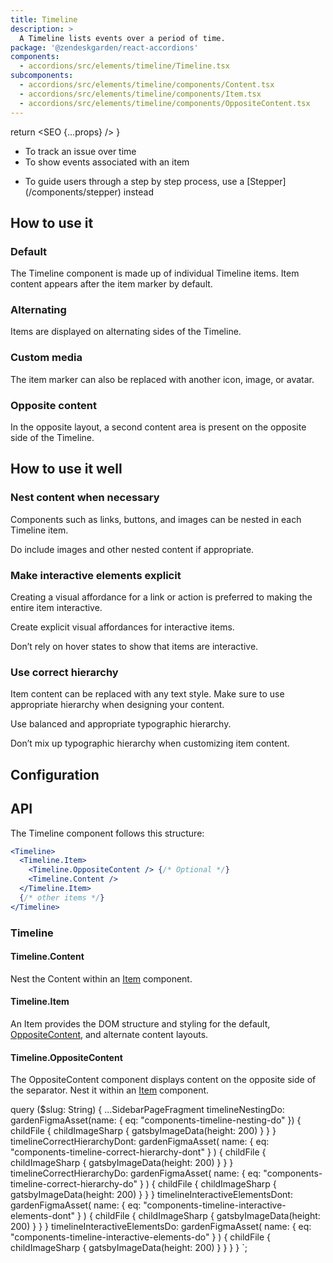 ```yaml
---
title: Timeline
description: >
  A Timeline lists events over a period of time.
package: '@zendeskgarden/react-accordions'
components:
  - accordions/src/elements/timeline/Timeline.tsx
subcomponents:
  - accordions/src/elements/timeline/components/Content.tsx
  - accordions/src/elements/timeline/components/Item.tsx
  - accordions/src/elements/timeline/components/OppositeContent.tsx
---
```



  return <SEO {...props} />
}

<Usage>
  <Use>
    <ul>
      <li>To track an issue over time</li>
      <li>To show events associated with an item</li>
    </ul>
  </Use>
  <Misuse>
    <ul>
      <li>
        <Markdown>
          To guide users through a step by step process, use a [Stepper](/components/stepper)
          instead
        </Markdown>
      </li>
    </ul>
  </Misuse>
</Usage>

## How to use it

### Default

The Timeline component is made up of individual Timeline items. Item content appears after the item marker by default.


<CodeExample code={TimelineDefaultCode}>
  <TimelineDefault />
</CodeExample>

### Alternating

Items are displayed on alternating sides of the Timeline.


<CodeExample code={TimelineAlternatingCode}>
  <TimelineAlternating />
</CodeExample>

### Custom media

The item marker can also be replaced with another icon, image, or avatar.


<CodeExample code={TimelineCustomMediaCode}>
  <TimelineCustomMedia />
</CodeExample>

### Opposite content

In the opposite layout, a second content area is present on the opposite side of the Timeline.


<CodeExample code={TimelineOppositeContentCode}>
  <TimelineOppositeContent />
</CodeExample>

## How to use it well

### Nest content when necessary

Components such as links, buttons, and images can be nested in each Timeline item.

<BestPractice>
  <Do imageSource={props.data.timelineNestingDo.childFile.childImageSharp.gatsbyImageData}>
    <p>Do include images and other nested content if appropriate.</p>
  </Do>
</BestPractice>

### Make interactive elements explicit

Creating a visual affordance for a link or action is preferred to making the entire item interactive.

<BestPractice>
  <Do
    imageSource={props.data.timelineInteractiveElementsDo.childFile.childImageSharp.gatsbyImageData}
  >
    <p>Create explicit visual affordances for interactive items.</p>
  </Do>
  <Dont
    imageSource={
      props.data.timelineInteractiveElementsDont.childFile.childImageSharp.gatsbyImageData
    }
  >
    <p>Don’t rely on hover states to show that items are interactive.</p>
  </Dont>
</BestPractice>

### Use correct hierarchy

Item content can be replaced with any text style. Make sure to use appropriate hierarchy when designing your content.

<BestPractice>
  <Do imageSource={props.data.timelineCorrectHierarchyDo.childFile.childImageSharp.gatsbyImageData}>
    <p>Use balanced and appropriate typographic hierarchy.</p>
  </Do>
  <Dont
    imageSource={props.data.timelineCorrectHierarchyDont.childFile.childImageSharp.gatsbyImageData}
  >
    <p>Don’t mix up typographic hierarchy when customizing item content.</p>
  </Dont>
</BestPractice>

## Configuration

<Configuration reactPackage={props.data.mdx.package} components={props.data.mdx.components} />

## API

The Timeline component follows this structure:

```jsx
<Timeline>
  <Timeline.Item>
    <Timeline.OppositeContent /> {/* Optional */}
    <Timeline.Content />
  </Timeline.Item>
  {/* other items */}
</Timeline>
```

### Timeline

<Component components={props.data.mdx.components} componentName="timeline" />

<PropSheet components={props.data.mdx.components} componentName="timeline" />

#### Timeline.Content

<Component components={props.data.mdx.subcomponents} componentName="timeline.content" />

Nest the Content within an [Item](#timelineitem) component.

<PropSheet components={props.data.mdx.subcomponents} componentName="timeline.content" />

#### Timeline.Item

<Component components={props.data.mdx.subcomponents} componentName="timeline.item" />

An Item provides the DOM structure and styling for the default,
[OppositeContent](#timelineoppositecontent), and alternate content layouts.

<PropSheet components={props.data.mdx.subcomponents} componentName="timeline.item" />

#### Timeline.OppositeContent

<Component components={props.data.mdx.subcomponents} componentName="timeline.oppositeContent" />

The OppositeContent component displays content on the opposite side of the separator. Nest it
within an [Item](#timelineitem) component.

<PropSheet components={props.data.mdx.subcomponents} componentName="timeline.oppositeContent" />


  query ($slug: String) {
    ...SidebarPageFragment
    timelineNestingDo: gardenFigmaAsset(name: { eq: "components-timeline-nesting-do" }) {
      childFile {
        childImageSharp {
          gatsbyImageData(height: 200)
        }
      }
    }
    timelineCorrectHierarchyDont: gardenFigmaAsset(
      name: { eq: "components-timeline-correct-hierarchy-dont" }
    ) {
      childFile {
        childImageSharp {
          gatsbyImageData(height: 200)
        }
      }
    }
    timelineCorrectHierarchyDo: gardenFigmaAsset(
      name: { eq: "components-timeline-correct-hierarchy-do" }
    ) {
      childFile {
        childImageSharp {
          gatsbyImageData(height: 200)
        }
      }
    }
    timelineInteractiveElementsDont: gardenFigmaAsset(
      name: { eq: "components-timeline-interactive-elements-dont" }
    ) {
      childFile {
        childImageSharp {
          gatsbyImageData(height: 200)
        }
      }
    }
    timelineInteractiveElementsDo: gardenFigmaAsset(
      name: { eq: "components-timeline-interactive-elements-do" }
    ) {
      childFile {
        childImageSharp {
          gatsbyImageData(height: 200)
        }
      }
    }
  }
`;
